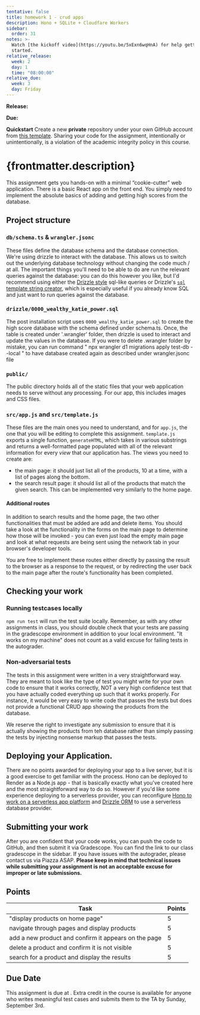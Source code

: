 ```yaml
---
tentative: false
title: homework 1 - crud apps
description: Hono + SQLite + Cloudfare Workers
sidebar:
  order: 31
notes: >-
  Watch [the kickoff video](https://youtu.be/5xExn6wqHnA) for help getting
  started.
relative_release:
  week: 2
  day: 1
  time: "08:00:00"
relative_due:
  week: 3
  day: Friday
---
```



**Release:** <DueDate relativeDate={frontmatter.relative_release}  />

**Due:** <DueDate relativeDate={frontmatter.relative_due} />

<Aside>
  <Fragment set:html={marked(frontmatter.notes)} />
</Aside>

**Quickstart** Create a new **private** repository under your own GitHub account
from [this template](https://github.com/swad-cs-uic/homework1-f25). Sharing your
code for the assignment, intentionally or unintentionally, is a violation of the
academic integrity policy in this course.

# {frontmatter.description}

This assignment gets you hands-on with a minimal “cookie-cutter” web application. There is a basic React app on the front end. You
simply need to implement the absolute basics of adding and getting high scores
from the database.

## Project structure

### `db/schema.ts` & `wrangler.jsonc`

These files define the database schema and the database connection. We're using
drizzle to interact with the database. This allows us to switch out the
underlying database technology without changing the code much / at all. The
important things you'll need to be able to do are run the relevant queries
against the database: you can do this however you like, but I'd recommend using
either the [Drizzle style](https://orm.drizzle.team/docs/overview#why-sql-like)
sql-like queries or Drizzle's [`sql` template string
creator](https://orm.drizzle.team/docs/sql#sql-template), which is especially useful
if you already know SQL and just want to run queries against the database.

### `drizzle/0000_wealthy_katie_power.sql`

The post installation script uses `0000_wealthy_katie_power.sql` to create the high score database
with the schema defined under schema.ts. Once, the table is created under '.wrangler' folder, then
drizzle is used to interact and update the values in the database. If you were to delete .wrangler folder
by mistake, you can run command " npx wrangler d1 migrations apply test-db --local " to have database
created again as described under wrangler.jsonc file

### `public/`

The public directory holds all of the static files that your web application
needs to serve without any processing. For our app, this includes images and CSS
files.

### `src/app.js` and `src/template.js`

These files are the main ones you need to understand, and for `app.js`, the one
that you will be editing to complete this assignment. `template.js` exports a
single function, `generateHTML`, which takes in various substrings and returns a
well-formatted page populated with all of the relevant information for every
_view_ that our application has. The views you need to create are:

- the main page: it should just list all of the products, 10 at a time, with a
  list of pages along the bottom.
- the search result page: it should list all of the products that match the
  given search. This can be implemented very similarly to the home page.

#### Additional routes

In addition to search results and the home page, the two other functionalities
that must be added are add and delete items. You should take a look at the
functionality in the forms on the main page to determine how those will be
invoked - you can even just load the empty main page and look at what requests
are being sent using the network tab in your browser's developer tools.

You are free to implement these routes either directly by passing the result to
the browser as a response to the request, or by redirecting the user back to the
main page after the route's functionality has been completed.

## Checking your work

### Running testcases locally

`npm run test` will run the test suite locally. Remember, as with any other
assignments in class, you should double check that your tests are passing in the
gradescope environment in addition to your local environment. "It works on my
machine" does not count as a valid excuse for failing tests in the autograder.

### Non-adversarial tests

The tests in this assignment were written in a very straightforward way. They
are meant to look like the type of test you might write for your own code to
ensure that it works correctly, NOT a very high confidence test that you have
actually coded everything up such that it works properly. For instance, it would
be very easy to write code that passes the tests but does not provide a
functional CRUD app showing the products from the database.

We reserve the right to investigate any submission to ensure that it is actually
showing the products from teh database rather than simply passing the tests by
injecting nonsense markup that passes the tests.

## Deploying your Application.

There are no points awarded for deploying your app to a live server, but it is a
good exercise to get familiar with the process. Hono can be deployed to Render
as a Node.js app - that is basically exactly what you've created here and the
most straightforward way to do so. However if you'd like some experience
deploying to a serverless provider, you can reconfigure [Hono to work on a
serverless app platform](https://hono.dev/docs/concepts/web-standard) and
[Drizzle ORM](https://orm.drizzle.team/learn/tutorials) to use a serverless
database provider.

## Submitting your work

After you are confident that your code works, you can push the code to GitHub,
and then submit it via Gradescope. You can find the link to our class gradescope
in the sidebar. If you have issues with the autograder, please
contact us via Piazza ASAP. **Please keep in mind that technical issues while
submitting your assignment is not an acceptable excuse for improper or late
submissions.**

## Points

| Task                                                 | Points |
| ---------------------------------------------------- | ------ |
| "display products on home page"                      | 5      |
| navigate through pages and display products          | 5      |
| add a new product and confirm it appears on the page | 5      |
| delete a product and confirm it is not visible       | 5      |
| search for a product and display the results         | 5      |

## Due Date

This assignment is due at <DueDate relativeDate={frontmatter.relative_due} />. Extra
credit in the course is available for anyone who writes meaningful test cases
and submits them to the TA by Sunday, September 3rd.
